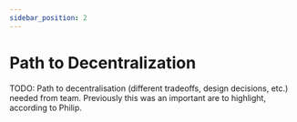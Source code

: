 ```yaml
---
sidebar_position: 2
---
```


# Path to Decentralization

TODO: Path to decentralisation (different tradeoffs, design decisions, etc.) needed from team. Previously this was an important are to highlight, according to Philip.
